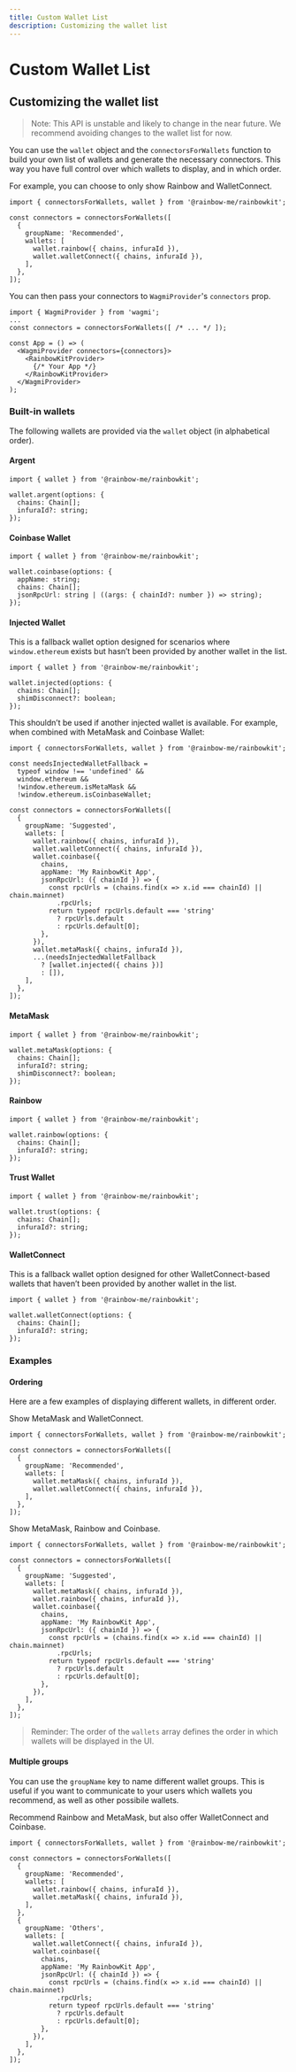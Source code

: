 ```yaml
---
title: Custom Wallet List
description: Customizing the wallet list
---
```


# Custom Wallet List

## Customizing the wallet list

> Note: This API is unstable and likely to change in the near future. We recommend avoiding changes to the wallet list for now.

You can use the `wallet` object and the `connectorsForWallets` function to build your own list of wallets and generate the necessary connectors. This way you have full control over which wallets to display, and in which order.

For example, you can choose to only show Rainbow and WalletConnect.

```tsx
import { connectorsForWallets, wallet } from '@rainbow-me/rainbowkit';

const connectors = connectorsForWallets([
  {
    groupName: 'Recommended',
    wallets: [
      wallet.rainbow({ chains, infuraId }),
      wallet.walletConnect({ chains, infuraId }),
    ],
  },
]);
```

You can then pass your connectors to `WagmiProvider`'s `connectors` prop.

```tsx line=1,4-11
import { WagmiProvider } from 'wagmi';
...
const connectors = connectorsForWallets([ /* ... */ ]);

const App = () => (
  <WagmiProvider connectors={connectors}>
    <RainbowKitProvider>
      {/* Your App */}
    </RainbowKitProvider>
  </WagmiProvider>
);
```

### Built-in wallets

The following wallets are provided via the `wallet` object (in alphabetical order).

#### Argent

```tsx
import { wallet } from '@rainbow-me/rainbowkit';

wallet.argent(options: {
  chains: Chain[];
  infuraId?: string;
});
```

#### Coinbase Wallet

```tsx
import { wallet } from '@rainbow-me/rainbowkit';

wallet.coinbase(options: {
  appName: string;
  chains: Chain[];
  jsonRpcUrl: string | ((args: { chainId?: number }) => string);
});
```

#### Injected Wallet

This is a fallback wallet option designed for scenarios where `window.ethereum` exists but hasn’t been provided by another wallet in the list.

```tsx
import { wallet } from '@rainbow-me/rainbowkit';

wallet.injected(options: {
  chains: Chain[];
  shimDisconnect?: boolean;
});
```

This shouldn’t be used if another injected wallet is available. For example, when combined with MetaMask and Coinbase Wallet:

```tsx line=3-7,23-25
import { connectorsForWallets, wallet } from '@rainbow-me/rainbowkit';

const needsInjectedWalletFallback =
  typeof window !== 'undefined' &&
  window.ethereum &&
  !window.ethereum.isMetaMask &&
  !window.ethereum.isCoinbaseWallet;

const connectors = connectorsForWallets([
  {
    groupName: 'Suggested',
    wallets: [
      wallet.rainbow({ chains, infuraId }),
      wallet.walletConnect({ chains, infuraId }),
      wallet.coinbase({
        chains,
        appName: 'My RainbowKit App',
        jsonRpcUrl: ({ chainId }) => {
          const rpcUrls = (chains.find(x => x.id === chainId) || chain.mainnet)
            .rpcUrls;
          return typeof rpcUrls.default === 'string'
            ? rpcUrls.default
            : rpcUrls.default[0];
        },
      }),
      wallet.metaMask({ chains, infuraId }),
      ...(needsInjectedWalletFallback
        ? [wallet.injected({ chains })]
        : []),
    ],
  },
]);
```

#### MetaMask

```tsx
import { wallet } from '@rainbow-me/rainbowkit';

wallet.metaMask(options: {
  chains: Chain[];
  infuraId?: string;
  shimDisconnect?: boolean;
});
```

#### Rainbow

```tsx
import { wallet } from '@rainbow-me/rainbowkit';

wallet.rainbow(options: {
  chains: Chain[];
  infuraId?: string;
});
```

#### Trust Wallet

```tsx
import { wallet } from '@rainbow-me/rainbowkit';

wallet.trust(options: {
  chains: Chain[];
  infuraId?: string;
});
```

#### WalletConnect

This is a fallback wallet option designed for other WalletConnect-based wallets that haven’t been provided by another wallet in the list.

```tsx
import { wallet } from '@rainbow-me/rainbowkit';

wallet.walletConnect(options: {
  chains: Chain[];
  infuraId?: string;
});
```

### Examples

#### Ordering

Here are a few examples of displaying different wallets, in different order.

Show MetaMask and WalletConnect.

```tsx
import { connectorsForWallets, wallet } from '@rainbow-me/rainbowkit';

const connectors = connectorsForWallets([
  {
    groupName: 'Recommended',
    wallets: [
      wallet.metaMask({ chains, infuraId }),
      wallet.walletConnect({ chains, infuraId }),
    ],
  },
]);
```

Show MetaMask, Rainbow and Coinbase.

```tsx
import { connectorsForWallets, wallet } from '@rainbow-me/rainbowkit';

const connectors = connectorsForWallets([
  {
    groupName: 'Suggested',
    wallets: [
      wallet.metaMask({ chains, infuraId }),
      wallet.rainbow({ chains, infuraId }),
      wallet.coinbase({
        chains,
        appName: 'My RainbowKit App',
        jsonRpcUrl: ({ chainId }) => {
          const rpcUrls = (chains.find(x => x.id === chainId) || chain.mainnet)
            .rpcUrls;
          return typeof rpcUrls.default === 'string'
            ? rpcUrls.default
            : rpcUrls.default[0];
        },
      }),
    ],
  },
]);
```

> Reminder: The order of the `wallets` array defines the order in which wallets will be displayed in the UI.

#### Multiple groups

You can use the `groupName` key to name different wallet groups. This is useful if you want to communicate to your users which wallets you recommend, as well as other possibile wallets.

Recommend Rainbow and MetaMask, but also offer WalletConnect and Coinbase.

```tsx
import { connectorsForWallets, wallet } from '@rainbow-me/rainbowkit';

const connectors = connectorsForWallets([
  {
    groupName: 'Recommended',
    wallets: [
      wallet.rainbow({ chains, infuraId }),
      wallet.metaMask({ chains, infuraId }),
    ],
  },
  {
    groupName: 'Others',
    wallets: [
      wallet.walletConnect({ chains, infuraId }),
      wallet.coinbase({
        chains,
        appName: 'My RainbowKit App',
        jsonRpcUrl: ({ chainId }) => {
          const rpcUrls = (chains.find(x => x.id === chainId) || chain.mainnet)
            .rpcUrls;
          return typeof rpcUrls.default === 'string'
            ? rpcUrls.default
            : rpcUrls.default[0];
        },
      }),
    ],
  },
]);
```
